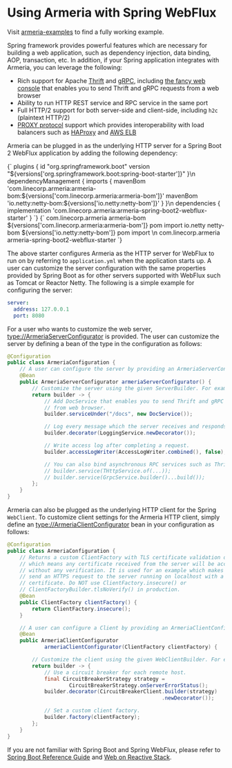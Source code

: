 
# Using Armeria with Spring WebFlux

<Tip>

Visit [armeria-examples](https://github.com/line/armeria-examples) to find a fully working example.

</Tip>

Spring framework provides powerful features which are necessary for building a web application, such as
dependency injection, data binding, AOP, transaction, etc. In addition, if your Spring application integrates
with Armeria, you can leverage the following:
- Rich support for Apache [Thrift](https://thrift.apache.org/) and [gRPC](https://grpc.io/),
  including [the fancy web console](/docs/server-docservice) that enables you to send Thrift and gRPC requests
  from a web browser
- Ability to run HTTP REST service and RPC service in the same port
- Full HTTP/2 support for both server-side and client-side, including `h2c` (plaintext HTTP/2)
- [PROXY protocol](https://www.haproxy.org/download/1.8/doc/proxy-protocol.txt) support which provides
  interoperability with load balancers such as [HAProxy](https://www.haproxy.org/) and
  [AWS ELB](https://aws.amazon.com/elasticloadbalancing/)

Armeria can be plugged in as the underlying HTTP server for a Spring Boot 2 WebFlux application by adding
the following dependency:

<Tabs>
  <TabPane tab="Gradle" key="gradle">
    <CodeBlock language="groovy">{`
    plugins {
        id "org.springframework.boot" version "${versions['org.springframework.boot:spring-boot-starter']}"
    }\n
    dependencyManagement {
        imports {
            mavenBom 'com.linecorp.armeria:armeria-bom:${versions['com.linecorp.armeria:armeria-bom']}'
            mavenBom 'io.netty:netty-bom:${versions['io.netty:netty-bom']}'
        }
    }\n
    dependencies {
        implementation 'com.linecorp.armeria:armeria-spring-boot2-webflux-starter'
    }
    `}</CodeBlock>
  </TabPane>
  <TabPane tab="Maven" key="maven">
    <CodeBlock language="xml">{`
    <dependencyManagement>
      <dependencies>
        <dependency>
          <groupId>com.linecorp.armeria</groupId>
          <artifactId>armeria-bom</artifactId>
          <version>${versions['com.linecorp.armeria:armeria-bom']}</version>
          <type>pom</type>
          <scope>import</scope>
        </dependency>
        <dependency>
          <groupId>io.netty</groupId>
          <artifactId>netty-bom</artifactId>
          <version>${versions['io.netty:netty-bom']}</version>
          <type>pom</type>
          <scope>import</scope>
        </dependency>
      </dependencies>
    </dependencyManagement>\n
    <dependency>
        <groupId>com.linecorp.armeria</groupId>
        <artifactId>armeria-spring-boot2-webflux-starter</artifactId>
    </dependency>
    `}</CodeBlock>
  </TabPane>
</Tabs>

The above starter configures Armeria as the HTTP server for WebFlux to run on by referring to `application.yml`
when the application starts up. A user can customize the server configuration with the same properties
provided by Spring Boot as for other servers supported with WebFlux such as Tomcat or Reactor Netty.
The following is a simple example for configuring the server:

```yaml
server:
  address: 127.0.0.1
  port: 8080
```

For a user who wants to customize the web server, <type://ArmeriaServerConfigurator> is provided.
The user can customize the server by defining a bean of the type in the configuration as follows:

```java
@Configuration
public class ArmeriaConfiguration {
    // A user can configure the server by providing an ArmeriaServerConfigurator bean.
    @Bean
    public ArmeriaServerConfigurator armeriaServerConfigurator() {
        // Customize the server using the given ServerBuilder. For example:
        return builder -> {
            // Add DocService that enables you to send Thrift and gRPC requests
            // from web browser.
            builder.serviceUnder("/docs", new DocService());

            // Log every message which the server receives and responds.
            builder.decorator(LoggingService.newDecorator());

            // Write access log after completing a request.
            builder.accessLogWriter(AccessLogWriter.combined(), false);

            // You can also bind asynchronous RPC services such as Thrift and gRPC:
            // builder.service(THttpService.of(...));
            // builder.service(GrpcService.builder()...build());
        };
    }
}
```

Armeria can also be plugged as the underlying HTTP client for the Spring `WebClient`. To customize
client settings for the Armeria HTTP client, simply define an <type://ArmeriaClientConfigurator> bean
in your configuration as follows:

```java
@Configuration
public class ArmeriaConfiguration {
    // Returns a custom ClientFactory with TLS certificate validation disabled,
    // which means any certificate received from the server will be accepted
    // without any verification. It is used for an example which makes the client
    // send an HTTPS request to the server running on localhost with a self-signed
    // certificate. Do NOT use ClientFactory.insecure() or
    // ClientFactoryBuilder.tlsNoVerify() in production.
    @Bean
    public ClientFactory clientFactory() {
        return ClientFactory.insecure();
    }

    // A user can configure a Client by providing an ArmeriaClientConfigurator bean.
    @Bean
    public ArmeriaClientConfigurator
            armeriaClientConfigurator(ClientFactory clientFactory) {

        // Customize the client using the given WebClientBuilder. For example:
        return builder -> {
            // Use a circuit breaker for each remote host.
            final CircuitBreakerStrategy strategy =
                    CircuitBreakerStrategy.onServerErrorStatus();
            builder.decorator(CircuitBreakerClient.builder(strategy)
                                                  .newDecorator());

            // Set a custom client factory.
            builder.factory(clientFactory);
        };
    }
}
```

<Tip>

If you are not familiar with Spring Boot and Spring WebFlux, please refer to
[Spring Boot Reference Guide](https://docs.spring.io/spring-boot/docs/current/reference/html/) and
[Web on Reactive Stack](https://docs.spring.io/spring/docs/current/spring-framework-reference/web-reactive.html).

</Tip>
